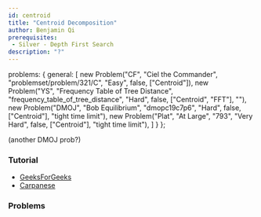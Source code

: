 ```yaml
---
id: centroid
title: "Centroid Decomposition"
author: Benjamin Qi
prerequisites: 
 - Silver - Depth First Search
description: "?"
---
```



  problems: {
    general: [
      new Problem("CF", "Ciel the Commander", "problemset/problem/321/C", "Easy", false, ["Centroid"]),
      new Problem("YS", "Frequency Table of Tree Distance", "frequency_table_of_tree_distance", "Hard", false, ["Centroid", "FFT"], ""),
      new Problem("DMOJ", "Bob Equilibrium", "dmopc19c7p6", "Hard", false, ["Centroid"], "tight time limit"),
      new Problem("Plat", "At Large", "793", "Very Hard", false, ["Centroid"], "tight time limit"),
    ]
  }
};

(another DMOJ prob?)

### Tutorial

 - [GeeksForGeeks](http://www.geeksforgeeks.org/centroid-decomposition-of-tree/)
 - [Carpanese](https://medium.com/carpanese/an-illustrated-introduction-to-centroid-decomposition-8c1989d53308)

### Problems

<problems-list problems={metadata.problems.general} />